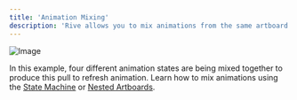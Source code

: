 ```yaml
---
title: 'Animation Mixing'
description: 'Rive allows you to mix animations from the same artboard at runtime, creating more interesting ways for you to add interactivity to your apps and games.'
---
```


![Image](https://ucarecdn.com/5d34858c-e69c-4c70-baa9-c3fc750049c5/)

In this example, four different animation states are being mixed together to produce this pull to refresh animation. Learn how to mix animations using the [State Machine](../state-machine/) or [Nested Artboards](../fundamentals/nested-artboards).